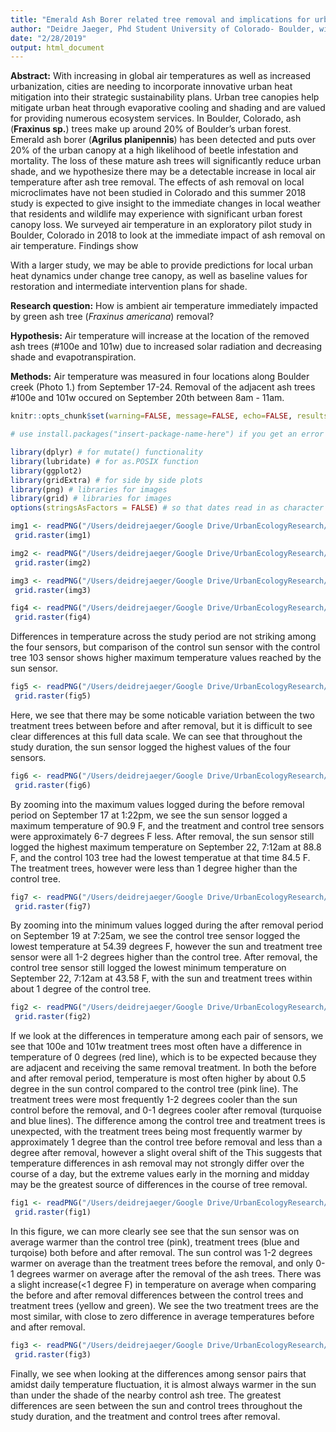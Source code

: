 ```yaml
---
title: "Emerald Ash Borer related tree removal and implications for urban heat: a pilot field study"
author: "Deidre Jaeger, Phd Student University of Colorado- Boulder, with support from Amanda Looze, B.S. Ecology, Mechanical Engineering"
date: "2/28/2019"
output: html_document
---
```


**Abstract:** With increasing in global air temperatures as well as increased urbanization, cities are needing to incorporate innovative urban heat mitigation into their strategic sustainability plans. Urban tree canopies help mitigate urban heat through evaporative cooling and shading and are valued for providing numerous ecosystem services. In Boulder, Colorado, ash (**Fraxinus sp.**) trees make up around 20% of Boulder's urban forest. Emerald ash borer (**Agrilus planipennis**) has been detected and puts over 20% of the urban canopy at a high likelihood of beetle infestation and mortality. The loss of these mature ash trees will significantly reduce urban shade, and we hypothesize there may be a detectable increase in local air temperature after ash tree removal. The effects of ash removal on local microclimates have not been studied in Colorado and this summer 2018 study is expected to give insight to the immediate changes in local weather that residents and wildlife may experience with significant urban forest canopy loss. We surveyed air temperature in an exploratory pilot study in Boulder, Colorado in 2018 to look at the immediate impact of ash removal on air temperature. Findings show 

With a larger study, we may be able to provide predictions for local urban heat dynamics under change tree canopy, as well as baseline values for restoration and intermediate intervention plans for shade.  



**Research question:** How is ambient air temperature immediately impacted by green ash tree (*Fraxinus americana*) removal? 

**Hypothesis:** Air temperature will increase at the location of the removed ash trees (#100e and 101w) due to increased solar radiation and decreasing shade and evapotranspiration.

**Methods:** Air temperature was measured in four locations along Boulder creek (Photo 1.) from September 17-24. Removal of the adjacent ash trees #100e and 101w occured on September 20th between 8am - 11am.


```r
knitr::opts_chunk$set(warning=FALSE, message=FALSE, echo=FALSE, results= FALSE)

```


```r
# use install.packages("insert-package-name-here") if you get an error message that says "there is no package called ....x...."

library(dplyr) # for mutate() functionality
library(lubridate) # for as.POSIX function
library(ggplot2)
library(gridExtra) # for side by side plots
library(png) # libraries for images
library(grid) # libraries for images
options(stringsAsFactors = FALSE) # so that dates read in as character strings not factors (factors are troublesome for converting to dates)
```
 
```r
img1 <- readPNG("/Users/deidrejaeger/Google Drive/UrbanEcologyResearch/Projects/BoulderAsh/ash-microclimate-study/images/aerial_map_study_area.png")
 grid.raster(img1)

```

```r
img2 <- readPNG("/Users/deidrejaeger/Google Drive/UrbanEcologyResearch/Projects/BoulderAsh/ash-microclimate-study/images/ash-report-images/Slide1.png")
 grid.raster(img2)

```


```r
img3 <- readPNG("/Users/deidrejaeger/Google Drive/UrbanEcologyResearch/Projects/BoulderAsh/ash-microclimate-study/images/ash-report-images/Slide2.png")
 grid.raster(img3)

```

```r
fig4 <- readPNG("/Users/deidrejaeger/Google Drive/UrbanEcologyResearch/Projects/BoulderAsh/ash-microclimate-study/images/before-after-raw-data.png")
 grid.raster(fig4)

```

Differences in temperature across the study period are not striking among the four sensors, but comparison of the control sun sensor with the control tree 103 sensor shows higher maximum temperature values reached by the sun sensor. 

```r
fig5 <- readPNG("/Users/deidrejaeger/Google Drive/UrbanEcologyResearch/Projects/BoulderAsh/ash-microclimate-study/images/before-during-after-hist.png")
 grid.raster(fig5)

```
Here, we see that there may be some noticable variation between the two treatment trees between before and after removal, but it is difficult to see clear differences at this full data scale. We can see that throughout the study duration, the sun sensor logged the highest values of the four sensors. 

```r
fig6 <- readPNG("/Users/deidrejaeger/Google Drive/UrbanEcologyResearch/Projects/BoulderAsh/ash-microclimate-study/images/raw-max-vals-before-after.png")
 grid.raster(fig6)
```
By zooming into the maximum values logged during the before removal period on September 17 at 1:22pm, we see the sun sensor logged a maximum temperature of 90.9 F, and the treatment and control tree sensors were approximately 6-7 degrees F less. After removal, the sun sensor still logged the highest maximum temperature on September 22, 7:12am at 88.8 F, and the control 103 tree had the lowest temperatue at that time 84.5 F. The treatment trees, however were less than 1 degree higher than the control tree. 


```r
fig7 <- readPNG("/Users/deidrejaeger/Google Drive/UrbanEcologyResearch/Projects/BoulderAsh/ash-microclimate-study/images/raw-temp-min-vals2.png")
 grid.raster(fig7)
```
By zooming into the minimum values logged during the after removal period on September 19 at 7:25am, we see the control tree sensor logged the lowest temperature at 54.39 degrees F, however the sun and treatment tree sensor were all 1-2 degrees higher than the control tree. After removal, the control tree sensor still logged the lowest minimum temperature on September 22, 7:12am at 43.58 F, with the sun and treatment trees within about 1 degree of the control tree.  


```r
fig2 <- readPNG("/Users/deidrejaeger/Google Drive/UrbanEcologyResearch/Projects/BoulderAsh/ash-microclimate-study/images/site_diffs_before_after.png")
 grid.raster(fig2)

```
If we look at the differences in temperature among each pair of sensors, we see that 100e and 101w treatment trees most often have a difference in temperature of 0 degrees (red line), which is to be expected because they are adjacent and receiving the same removal treatment. In both the before and after removal period, temperature is most often higher by about 0.5 degree in the sun control compared to the control tree (pink line). The treatment trees were most frequently 1-2 degrees cooler than the sun control before the removal, and 0-1 degrees cooler after removal (turquoise and blue lines). The difference among the control tree and treatment trees is unexpected, with the treatment trees being most frequently warmer by approximately 1 degree than the control tree before removal and less than a degree after removal, however a slight overal shift of the This suggests that temperature differences in ash removal may not strongly differ over the course of a day, but the extreme values early in the morning and midday may be the greatest source of differences in the course of tree removal. 


```r
fig1 <- readPNG("/Users/deidrejaeger/Google Drive/UrbanEcologyResearch/Projects/BoulderAsh/ash-microclimate-study/images/boxplot_mean_diffs.png")
 grid.raster(fig1)

```
In this figure, we can more clearly see see that the sun sensor was on average warmer than the control tree (pink), treatment trees (blue and turqoise) both before and after removal. The sun control was 1-2 degrees warmer on average than the treatment trees before the removal, and only 0-1 degrees warmer on average after the removal of the ash trees. There was a slight increase(<1 degree F) in temperature on average when comparing the before and after removal differences between the control trees and treatment trees (yellow and green). We see the two treatment trees are the most similar, with close to zero difference in average temperatures before and after removal. 

```r
fig3 <- readPNG("/Users/deidrejaeger/Google Drive/UrbanEcologyResearch/Projects/BoulderAsh/ash-microclimate-study/images/timeseries-before-after.png")
 grid.raster(fig3)

```
Finally, we see when looking at the differences among sensor pairs that amidst daily temperature fluctuation, it is almost always warmer in the sun than under the shade of the nearby control ash tree. The greatest differences are seen between the sun and control trees throughout the study duration, and the treatment and control trees after removal. 

